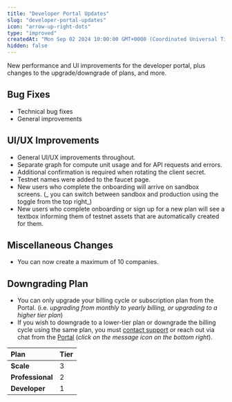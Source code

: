 ```yaml
---
title: "Developer Portal Updates"
slug: "developer-portal-updates"
icon: "arrow-up-right-dots"
type: "improved"
createdAt: "Mon Sep 02 2024 10:00:00 GMT+0000 (Coordinated Universal Time)"
hidden: false
---
```

New performance and UI improvements for the developer portal, plus changes to the upgrade/downgrade of plans, and more.

## Bug Fixes

- Technical bug fixes
- General improvements

## UI/UX Improvements

- General UI/UX improvements throughout.
- Separate graph for compute unit usage and for API requests and errors.
- Additional confirmation is required when rotating the client secret.
- Testnet names were added to the faucet page.
- New users who complete the onboarding will arrive on sandbox screens. (_ you can switch between sandbox and production using the toggle from the top right_)
- New users who complete onboarding or sign up for a new plan will see a textbox informing them of testnet assets that are automatically created for them.

## Miscellaneous Changes

- You can now create a maximum of 10 companies.

## Downgrading Plan

- You can only upgrade your billing cycle or subscription plan from the Portal. (i.e. _upgrading from monthly to yearly billing, or upgrading to a higher tier plan_)
- If you wish to downgrade to a lower-tier plan or downgrade the billing cycle using the same plan, you must [contact support](mailto:support@venly.io) or reach out via chat from the [Portal](https://portal.venly.io/) (_click on the message icon on the bottom right_).

| Plan             | Tier |
| :--------------- | :--- |
| **Scale**        | 3    |
| **Professional** | 2    |
| **Developer**    | 1    |
